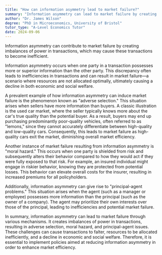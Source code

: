 ```yaml
---
title: "How can information asymmetry lead to market failure?"
summary: "Information asymmetry can lead to market failure by creating an imbalance of power in transactions, which can cause transactions to go awry."
author: "Dr. James Wilson"
degree: "PhD in Microeconomics, University of Bristol"
tutor_type: "A-Level Economics Tutor"
date: 2024-09-06
---
```


Information asymmetry can contribute to market failure by creating imbalances of power in transactions, which may cause these transactions to become inefficient.

Information asymmetry occurs when one party in a transaction possesses more or superior information than the other party. This discrepancy often leads to inefficiencies in transactions and can result in market failure—a scenario where resources are not allocated optimally, ultimately causing a decline in both economic and social welfare.

A prevalent example of how information asymmetry can induce market failure is the phenomenon known as "adverse selection." This situation arises when sellers have more information than buyers. A classic illustration is the used car market, where the seller typically knows more about the car's true quality than the potential buyer. As a result, buyers may end up purchasing predominantly poor-quality vehicles, often referred to as "lemons," since they cannot accurately differentiate between high-quality and low-quality cars. Consequently, this leads to market failure as high-quality cars exit the market, diminishing overall market efficiency.

Another instance of market failure resulting from information asymmetry is "moral hazard." This occurs when one party is shielded from risk and subsequently alters their behavior compared to how they would act if they were fully exposed to that risk. For example, an insured individual might engage in riskier behavior, knowing they are protected from potential losses. This behavior can elevate overall costs for the insurer, resulting in increased premiums for all policyholders.

Additionally, information asymmetry can give rise to "principal-agent problems." This situation arises when the agent (such as a manager or employee) possesses more information than the principal (such as the owner of a company). The agent may prioritize their own interests over those of the principal, leading to inefficiencies and potential market failure.

In summary, information asymmetry can lead to market failure through various mechanisms. It creates imbalances of power in transactions, resulting in adverse selection, moral hazard, and principal-agent issues. These challenges can cause transactions to falter, resources to be allocated inefficiently, and a decline in economic and social welfare. Therefore, it is essential to implement policies aimed at reducing information asymmetry in order to enhance market efficiency.
    